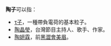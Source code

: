 '''陶子'''可以指：

* [[τ子|τ子]]，一種帶負電荷的基本粒子。
* [[陶晶瑩|陶晶瑩]]，台灣節目主持人、歌手、作家。
* [[陶妍妏|陶妍霖]]，前[[黑澀會美眉|黑澀會美眉]]。

{{disambig|CAT=二字消歧義}}